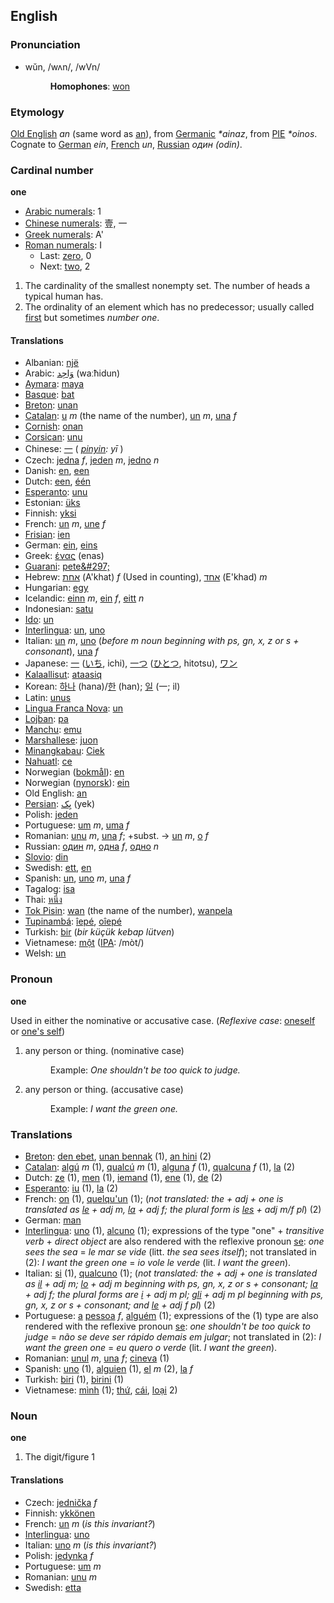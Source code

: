 ==English==
===Pronunciation===
*wŭn, /wʌn/, /wVn/
*:'''Homophones''': [[won]]

===Etymology===
[[Old English]] ''an'' (same word as [[an]]), from [[Germanic]] ''*ainaz'', from [[w:Proto-Indo-European|PIE]] ''*oinos''. Cognate to [[German]] ''ein'', [[French]] ''un'', [[Russian]] ''один'' ''(odin)''.

===Cardinal number===
'''one'''

*[[w:Arabic Numerals|Arabic numerals]]: 1
*[[w:Chinese numerals|Chinese numerals]]: 壹, 一
*[[w:Greek numerals|Greek numerals]]: A'
*[[w:Roman numerals|Roman numerals]]: I
**Last: [[zero]], 0
**Next: [[two]], 2

# The cardinality of the smallest nonempty set.  The number of heads a typical human has.
# The ordinality of an element which has no predecessor; usually called [[first]] but sometimes ''number one''.

====Translations====
*Albanian: [[një]]
*Arabic: [[وَاحِد]] (waːħidun)
*[[Aymara ]]: [[maya]]
*[[Basque]]: [[bat]]
*[[Breton]]: [[unan]]
*[[Catalan]]: [[u]] ''m'' (the name of the number), [[un]] ''m'', [[una]] ''f''
*[[Cornish]]: [[onan]]
*[[Corsican]]: [[unu]]
*Chinese: [[一]] ( ''[[pinyin]]: yī'' )
*Czech: [[jedna]] ''f'', [[jeden]] ''m'', [[jedno]] ''n''
*Danish: [[en]], [[een]]
*Dutch: [[een]], [[één]]
*[[Esperanto]]: [[unu]]
*Estonian: [[üks]]
*Finnish: [[yksi]]
*French: [[un]] ''m'', [[une]] ''f''
*[[Frisian]]: [[ien]]
*German: [[ein]], [[eins]]
*Greek: [[ένας]] (enas)
*[[Guarani]]: [[pete&#297;]]
*Hebrew: [[אחת]] (A'khat) ''f'' (Used in counting), [[אחד]] (E'khad) ''m''
*Hungarian: [[egy]]
*Icelandic: [[einn]] ''m'', [[ein]] ''f'', [[eitt]] ''n''
*Indonesian: [[satu]]
*[[Ido]]: [[un]]
*[[Interlingua]]: [[un]], [[uno]]
*Italian: [[un]] ''m'', [[uno]] (''before m noun beginning with ps, gn, x, z or s + consonant''), [[una]] ''f''
*Japanese: [[一]] ([[いち]], ichi), [[一つ]] ([[ひとつ]], hitotsu), [[ワン]]
*[[Kalaallisut]]: [[ataasiq]]
*Korean: [[하나]] (hana)/[[한]] (han); [[일]] (一; il)
*Latin: [[unus]]
*[[Lingua Franca Nova]]: [[un]]
*[[Lojban]]: [[pa]]
*[[Manchu]]: [[emu]]
*[[Marshallese]]: [[juon]]
*[[Minangkabau]]: [[Ciek]]
*[[Nahuatl]]: [[ce]]
*Norwegian ([[bokmål]]): [[en]]
*Norwegian ([[nynorsk]]): [[ein]]
*Old English: [[an]]
*[[Persian]]: [[يِک]] (yek)
*Polish: [[jeden]]
*Portuguese: [[um]] ''m'', [[uma]] ''f''
*Romanian: [[unu]] ''m'', [[una]] ''f''; +subst. -> [[un]] ''m'', [[o]] ''f''
*Russian: [[один]] ''m'', [[одна]] ''f'', [[одно]] ''n''
*[[Slovio]]: [[din]]
*Swedish: [[ett]], [[en]]
*Spanish: [[un]], [[uno]] ''m'', [[una]] ''f''
*Tagalog: [[isa]]
*Thai: [[หนึ่ง]]
*[[Tok Pisin]]: [[wan]] (the name of the number), [[wanpela]]
*[[Tupinambá]]: [[îepé]], [[oîepé]]
*Turkish: [[bir]] (''bir küçük kebap lütven'')
*Vietnamese: [[một]] ([[International Phonetic Alphabet|IPA]]: /mòt/)
*Welsh: [[un]]

===Pronoun===
'''one'''

Used in either the nominative or accusative case. (''Reflexive case'': [[oneself]] or [[one's self]])

# any person or thing. (nominative case)
#:Example: ''One shouldn't be too quick to judge.''
# any person or thing. (accusative case)
#:Example: ''I want the green one.''

=== Translations ===
*[[Breton]]: [[den ebet]], [[unan bennak]] (1), [[an hini]] (2)
*[[Catalan]]: [[algú]] ''m'' (1), [[qualcú]] ''m'' (1), [[alguna]] ''f'' (1), [[qualcuna]] ''f'' (1), [[la]] (2)
*Dutch: [[ze]] (1), [[men]] (1), [[iemand]] (1), [[ene]] (1), [[de]] (2)
*[[Esperanto]]: [[iu]] (1), [[la]] (2)
*French: [[on]] (1), [[quelqu'un]] (1); (''not translated: the + adj + one is translated as [[le]] + adj m, [[la]] + adj f; the plural form is [[les]] + adj m/f pl'') (2)
*German: [[man]]
*[[Interlingua]]: [[uno]] (1), [[alcuno]] (1); expressions of the type "one" + ''transitive verb'' + ''direct object'' are also rendered with the reflexive pronoun [[se]]: ''one sees the sea'' = ''le mar se vide'' (litt. ''the sea sees itself''); not translated in (2): ''I want the green one'' = ''io vole le verde'' (lit. ''I want the green'').
*Italian: [[si]] (1), [[qualcuno]] (1); (''not translated: the + adj + one is translated as [[il]] + adj m; [[lo]] + adj m beginning with ps, gn, x, z or s + consonant; [[la]] + adj f; the plural forms are [[i]] + adj m pl; [[gli]] + adj m pl beginning with ps, gn, x, z or s + consonant; and [[le]] + adj f pl'') (2)
*Portuguese: [[a]] [[pessoa]] ''f'', [[alguém]] (1); expressions of the (1) type are also rendered with the reflexive pronoun [[se]]: ''one shouldn't be too quick to judge'' = ''não se deve ser rápido demais em julgar''; not translated in (2): ''I want the green one'' = ''eu quero o verde'' (lit. ''I want the green'').
*Romanian: [[unul]] ''m'', [[una]] ''f''; [[cineva]] (1) 
*Spanish: [[uno]] (1), [[alguien]] (1), [[el]] ''m'' (2), [[la]] ''f''
*Turkish: [[biri]] (1), [[birini]] (1)
*Vietnamese: [[mình]] (1); [[thứ]], [[cái]], [[loại]] 2)

===Noun===
'''one'''

#The digit/figure 1

====Translations====
*Czech: [[jednička]] ''f''
*Finnish: [[ykkönen]]
*French: [[un]] ''m'' (''is this invariant?'')
*[[Interlingua]]: [[uno]]
*Italian: [[uno]] ''m'' (''is this invariant?'')
*Polish: [[jedynka]] ''f''
*Portuguese: [[um]] ''m''
*Romanian: [[unu]] ''m''
*Swedish: [[etta]]